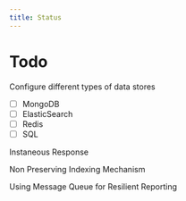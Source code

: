 ```yaml
---
title: Status
---
```


# Todo

Configure different types of data stores

- [ ] MongoDB
- [ ] ElasticSearch
- [ ] Redis
- [ ] SQL

Instaneous Response

Non Preserving Indexing Mechanism

Using Message Queue for Resilient Reporting
